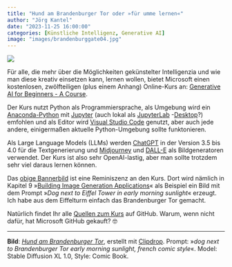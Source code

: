 ```yaml
---
title: "Hund am Brandenburger Tor oder »für umme lernen«"
author: "Jörg Kantel"
date: "2023-11-25 16:00:00"
categories: [Künstliche Intelligenz, Generative AI]
image: "images/brandenburggate04.jpg"
---
```


[![](images/brandenburggate04-b.jpg)](https://www.flickr.com/photos/schockwellenreiter/53355218294/)

Für alle, die mehr über die Möglichkeiten gekünstelter Intelligenzia und wie man diese kreativ einsetzen kann, lernen wollen, bietet Microsoft einen kostenlosen, zwölfteiligen (plus einem Anhang) Online-Kurs an: [Generative AI for Beginners - A Course](https://microsoft.github.io/generative-ai-for-beginners/#/).

Der Kurs nutzt Python als Programmiersprache, als Umgebung wird ein [Anaconda-Python](http://cognitiones.kantel-chaos-team.de/programmierung/python/anaconda.html) mit [Jupyter](http://cognitiones.kantel-chaos-team.de/programmierung/python/jupyter.html) (auch lokal als [JupyterLab](http://cognitiones.kantel-chaos-team.de/programmierung/python/jupyterlab.html) -[Desktop](http://cognitiones.kantel-chaos-team.de/programmierung/python/jupyterlabdesktop.html)?) emfohlen und als Editor wird [Visual Studio Code](http://cognitiones.kantel-chaos-team.de/produktivitaet/visualstudiocode.html) genutzt, aber auch jede andere, einigermaßen aktuelle Python-Umgebung sollte funktonieren.

Als Large Language Models (LLMs) werden [ChatGPT](https://de.wikipedia.org/wiki/ChatGPT) in der Version 3.5 bis 4.0 für die Textgenerierung und [Midjourney](http://cognitiones.kantel-chaos-team.de/technikgeschichte/rechnerundnetze/midjourney.html) und [DALL-E](http://cognitiones.kantel-chaos-team.de/technikgeschichte/rechnerundnetze/dalle.html) als Bildgeneratoren verwendet. Der Kurs ist also sehr OpenAI-lastig, aber man sollte trotzdem sehr viel daraus lernen können.

Das [obige Bannerbild](https://www.flickr.com/photos/schockwellenreiter/53355218294/) ist eine Reminiszenz an den Kurs. Dort wird nämlich in Kapitel&nbsp;9 »[Building Image Generation Applications](https://microsoft.github.io/generative-ai-for-beginners/#/09-building-image-applications/README)« als Beispiel ein Bild mit dem Prompt »*Dog next to Eiffel Tower in early morning sunlight*« erzeugt. Ich habe aus dem Eiffelturm einfach das Brandenburger Tor gemacht.

Natürlich findet Ihr alle [Quellen zum Kurs](https://github.com/Microsoft/generative-ai-for-beginners) auf GitHub. Warum, wenn nicht dafür, hat Microsoft GitHub gekauft?&nbsp;🤓

---

**Bild**: *[Hund am Brandenburger Tor](https://www.flickr.com/photos/schockwellenreiter/53355218294/)*, erstellt mit [Clipdrop](https://clipdrop.co/stable-diffusion). Prompt: »*dog next to Brandenburger Tor early morning sunlight, french comic style*«. Model: Stable Diffusion XL&nbsp;1.0, Style: Comic Book.